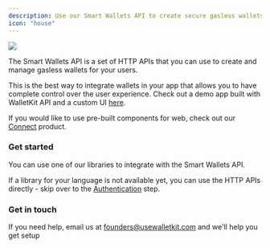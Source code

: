 ```yaml
---
description: Use our Smart Wallets API to create secure gasless wallets for your users
icon: "house"
---
```


<img noZoom src="/images/smart_wallets_overview.png" />

The Smart Wallets API is a set of HTTP APIs that you can use to create and manage gasless wallets for your users.

This is the best way to integrate wallets in your app that allows you to have complete control over the user experience. Check out a demo app built with WalletKit API and a custom UI [here](https://demo.usewalletkit.com).

<Note>If you would like to use pre-built components for web, check out our [Connect](/connect) product.</Note>

### Get started
You can use one of our libraries to integrate with the Smart Wallets API.

<CardGroup cols={3}>
<Card title="Typescript" icon="square-js" href="libraries/typescript"></Card>
<Card title="iOS" icon="apple" href="libraries/ios"></Card>
<Card title="Android" icon="android" href="libraries/android"></Card>
</CardGroup>

 If a library for your language is not available yet, you can use the HTTP APIs directly - skip over to the [Authentication](authentication/overview) step.

 ### Get in touch

 If you need help, email us at founders@usewalletkit.com and we'll help you get setup
